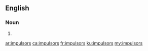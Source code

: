 ==English==

===Noun===
{{head|en|plural}}

# {{plural of|impulsor|lang=en}}

[[ar:impulsors]]
[[ca:impulsors]]
[[fr:impulsors]]
[[ku:impulsors]]
[[my:impulsors]]